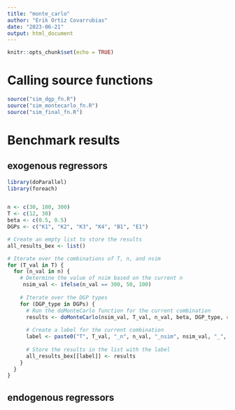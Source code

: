 ```yaml
---
title: "monte_carlo"
author: "Erik Ortiz Covarrubias"
date: "2023-06-21"
output: html_document
---
```


```r
knitr::opts_chunk$set(echo = TRUE)
```

# Calling source functions

```r

source("sim_dgp_fn.R")
source("sim_montecarlo_fn.R")
source("sim_final_fn.R")

```
# Benchmark results
## exogenous regressors 



```r

library(doParallel)
library(foreach)


n <- c(30, 100, 300)
T <- c(12, 30)
beta <- c(0.5, 0.5)
DGPs <- c("K1", "K2", "K3", "K4", "B1", "E1")

# Create an empty list to store the results
all_results_bex <- list()

# Iterate over the combinations of T, n, and nsim
for (T_val in T) {
  for (n_val in n) {
    # Determine the value of nsim based on the current n
     nsim_val <- ifelse(n_val == 300, 50, 100)
    
    # Iterate over the DGP types
    for (DGP_type in DGPs) {
      # Run the doMonteCarlo function for the current combination
      results <- doMonteCarlo(nsim_val, T_val, n_val, beta, DGP_type, endogenous = TRUE, error = "homo", type = "MSE")
      
      # Create a label for the current combination
      label <- paste0("T", T_val, "_n", n_val, "_nsim", nsim_val, "_", DGP_type)
      
      # Store the results in the list with the label
      all_results_bex[[label]] <- results
    }
  }
}

```
## endogenous regressors

```r


```









